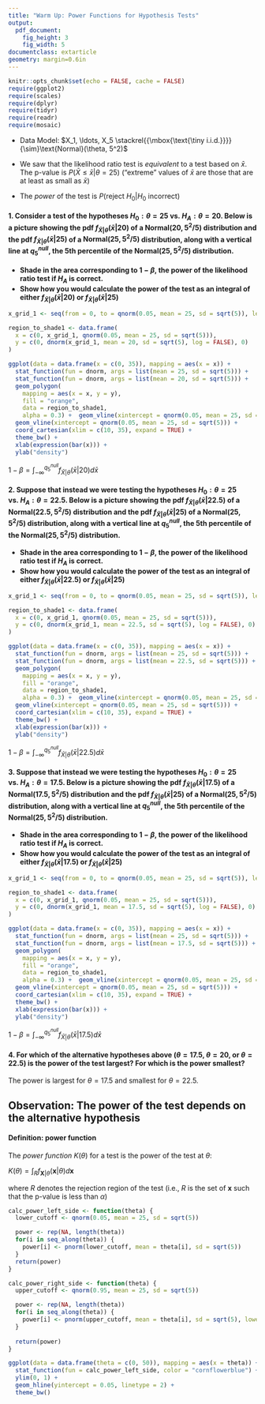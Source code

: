 ```yaml
---
title: "Warm Up: Power Functions for Hypothesis Tests"
output:
  pdf_document:
    fig_height: 3
    fig_width: 5
documentclass: extarticle
geometry: margin=0.6in
---
```


\def\simiid{\stackrel{{\mbox{\text{\tiny i.i.d.}}}}{\sim}}

```r
knitr::opts_chunk$set(echo = FALSE, cache = FALSE)
require(ggplot2)
require(scales)
require(dplyr)
require(tidyr)
require(readr)
require(mosaic)
```

 * Data Model: $X_1, \ldots, X_5 \simiid \text{Normal}(\theta, 5^2)$

 * We saw that the likelihood ratio test is *equivalent* to a test based on $\bar{x}$.  The p-value is $P(\bar{X} \leq \bar{x} | \theta = 25)$ ("extreme" values of $\bar{x}$ are those that are at least as small as $\bar{x}$)

 * The *power* of the test is $P(\text{reject } H_0 | H_0 \text{ incorrect})$

#### 1. Consider a test of the hypotheses $H_0: \theta = 25$ vs. $H_A: \theta = 20$.  Below is a picture showing the pdf $f_{\bar{X}|\theta}(\bar{x} | 20)$ of a $\text{Normal}(20, 5^2/5)$ distribution and the pdf $f_{\bar{X}|\theta}(\bar{x} | 25)$ of a $\text{Normal}(25, 5^2/5)$ distribution, along with a vertical line at $q_5^{null}$, the 5th percentile of the $\text{Normal}(25, 5^2/5)$ distribution.

 * **Shade in the area corresponding to $1 - \beta$, the power of the likelihood ratio test if $H_A$ is correct.**
 * **Show how you would calculate the power of the test as an integral of either $f_{\bar{X}|\theta}(\bar{x} | 20)$ or $f_{\bar{X}|\theta}(\bar{x} | 25)$**

```r
x_grid_1 <- seq(from = 0, to = qnorm(0.05, mean = 25, sd = sqrt(5)), length = 101)

region_to_shade1 <- data.frame(
  x = c(0, x_grid_1, qnorm(0.05, mean = 25, sd = sqrt(5))),
  y = c(0, dnorm(x_grid_1, mean = 20, sd = sqrt(5), log = FALSE), 0)
)

ggplot(data = data.frame(x = c(0, 35)), mapping = aes(x = x)) +
  stat_function(fun = dnorm, args = list(mean = 25, sd = sqrt(5))) +
  stat_function(fun = dnorm, args = list(mean = 20, sd = sqrt(5))) +
  geom_polygon(
    mapping = aes(x = x, y = y),
    fill = "orange",
    data = region_to_shade1,
    alpha = 0.3) +  geom_vline(xintercept = qnorm(0.05, mean = 25, sd = sqrt(5))) +
  geom_vline(xintercept = qnorm(0.05, mean = 25, sd = sqrt(5))) +
  coord_cartesian(xlim = c(10, 35), expand = TRUE) +
  theme_bw() +
  xlab(expression(bar(x))) +
  ylab("density")
```

$1 - \beta = \int_{-\infty}^{q_5^{null}}f_{\bar{X}|\theta}(\bar{x} | 20) d \bar{x}$

\vspace{2cm}

#### 2. Suppose that instead we were testing the hypotheses $H_0: \theta = 25$ vs. $H_A: \theta = 22.5$. Below is a picture showing the pdf $f_{\bar{X}|\theta}(\bar{x} | 22.5)$ of a $\text{Normal}(22.5, 5^2/5)$ distribution and the pdf $f_{\bar{X}|\theta}(\bar{x} | 25)$ of a $\text{Normal}(25, 5^2/5)$ distribution, along with a vertical line at $q_5^{null}$, the 5th percentile of the $\text{Normal}(25, 5^2/5)$ distribution.

 * **Shade in the area corresponding to $1 - \beta$, the power of the likelihood ratio test if $H_A$ is correct.**
 * **Show how you would calculate the power of the test as an integral of either $f_{\bar{X}|\theta}(\bar{x} | 22.5)$ or $f_{\bar{X}|\theta}(\bar{x} | 25)$**

```r
x_grid_1 <- seq(from = 0, to = qnorm(0.05, mean = 25, sd = sqrt(5)), length = 101)

region_to_shade1 <- data.frame(
  x = c(0, x_grid_1, qnorm(0.05, mean = 25, sd = sqrt(5))),
  y = c(0, dnorm(x_grid_1, mean = 22.5, sd = sqrt(5), log = FALSE), 0)
)

ggplot(data = data.frame(x = c(0, 35)), mapping = aes(x = x)) +
  stat_function(fun = dnorm, args = list(mean = 25, sd = sqrt(5))) +
  stat_function(fun = dnorm, args = list(mean = 22.5, sd = sqrt(5))) +
  geom_polygon(
    mapping = aes(x = x, y = y),
    fill = "orange",
    data = region_to_shade1,
    alpha = 0.3) +  geom_vline(xintercept = qnorm(0.05, mean = 25, sd = sqrt(5))) +
  geom_vline(xintercept = qnorm(0.05, mean = 25, sd = sqrt(5))) +
  coord_cartesian(xlim = c(10, 35), expand = TRUE) +
  theme_bw() +
  xlab(expression(bar(x))) +
  ylab("density")
```

$1 - \beta = \int_{-\infty}^{q_5^{null}}f_{\bar{X}|\theta}(\bar{x} | 22.5) d \bar{x}$

\newpage

#### 3. Suppose that instead we were testing the hypotheses $H_0: \theta = 25$ vs. $H_A: \theta = 17.5$. Below is a picture showing the pdf $f_{\bar{X}|\theta}(\bar{x} | 17.5)$ of a $\text{Normal}(17.5, 5^2/5)$ distribution and the pdf $f_{\bar{X}|\theta}(\bar{x} | 25)$ of a $\text{Normal}(25, 5^2/5)$ distribution, along with a vertical line at $q_5^{null}$, the 5th percentile of the $\text{Normal}(25, 5^2/5)$ distribution.

 * **Shade in the area corresponding to $1 - \beta$, the power of the likelihood ratio test if $H_A$ is correct.**
 * **Show how you would calculate the power of the test as an integral of either $f_{\bar{X}|\theta}(\bar{x} | 17.5)$ or $f_{\bar{X}|\theta}(\bar{x} | 25)$**

```r
x_grid_1 <- seq(from = 0, to = qnorm(0.05, mean = 25, sd = sqrt(5)), length = 101)

region_to_shade1 <- data.frame(
  x = c(0, x_grid_1, qnorm(0.05, mean = 25, sd = sqrt(5))),
  y = c(0, dnorm(x_grid_1, mean = 17.5, sd = sqrt(5), log = FALSE), 0)
)

ggplot(data = data.frame(x = c(0, 35)), mapping = aes(x = x)) +
  stat_function(fun = dnorm, args = list(mean = 25, sd = sqrt(5))) +
  stat_function(fun = dnorm, args = list(mean = 17.5, sd = sqrt(5))) +
  geom_polygon(
    mapping = aes(x = x, y = y),
    fill = "orange",
    data = region_to_shade1,
    alpha = 0.3) +  geom_vline(xintercept = qnorm(0.05, mean = 25, sd = sqrt(5))) +
  geom_vline(xintercept = qnorm(0.05, mean = 25, sd = sqrt(5))) +
  coord_cartesian(xlim = c(10, 35), expand = TRUE) +
  theme_bw() +
  xlab(expression(bar(x))) +
  ylab("density")
```

$1 - \beta = \int_{-\infty}^{q_5^{null}}f_{\bar{X}|\theta}(\bar{x} | 17.5) d \bar{x}$

\vspace{2cm}

#### 4. For which of the alternative hypotheses above ($\theta = 17.5$, $\theta = 20$, or $\theta = 22.5$) is the power of the test largest?  For which is the power smallest?

The power is largest for $\theta = 17.5$ and smallest for $\theta = 22.5$.


## Observation: The power of the test depends on the alternative hypothesis

#### Definition: power function

The *power function* $K(\theta)$ for a test is the power of the test at $\theta$:

$K(\theta) = \int_{R}f_{\mathbf{X}|\theta}(\mathbf{x} | \theta) d \mathbf{x}$

where $R$ denotes the rejection region of the test (i.e., $R$ is the set of $\mathbf{x}$ such that the p-value is less than $\alpha$)

```r

calc_power_left_side <- function(theta) {
  lower_cutoff <- qnorm(0.05, mean = 25, sd = sqrt(5))

  power <- rep(NA, length(theta))
  for(i in seq_along(theta)) {
    power[i] <- pnorm(lower_cutoff, mean = theta[i], sd = sqrt(5))
  }
  return(power)
}

calc_power_right_side <- function(theta) {
  upper_cutoff <- qnorm(0.95, mean = 25, sd = sqrt(5))

  power <- rep(NA, length(theta))
  for(i in seq_along(theta)) {
    power[i] <- pnorm(upper_cutoff, mean = theta[i], sd = sqrt(5), lower.tail = FALSE)
  }
  
  return(power)
}

ggplot(data = data.frame(theta = c(0, 50)), mapping = aes(x = theta)) +
  stat_function(fun = calc_power_left_side, color = "cornflowerblue") +
  ylim(0, 1) +
  geom_hline(yintercept = 0.05, linetype = 2) +
  theme_bw()
```





